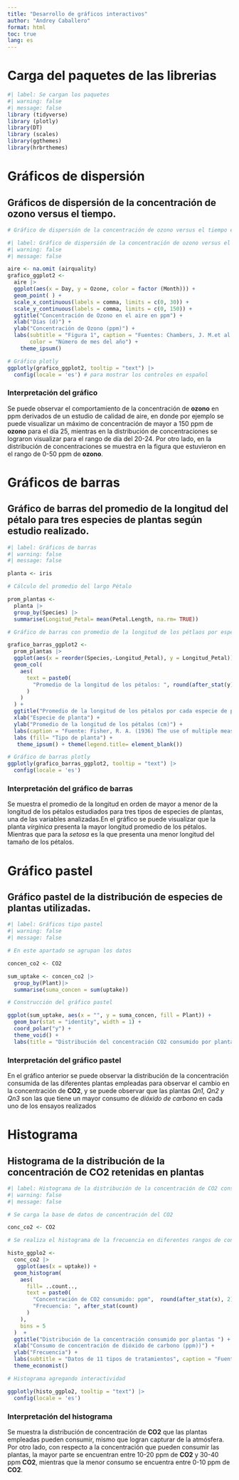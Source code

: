---
title: "Desarrollo de gráficos interactivos"
author: "Andrey Caballero"
format: html
toc: true
lang: es
---
# Carga del paquetes de las librerias

```{r}
#| label: Se cargan los paquetes 
#| warning: false
#| message: false
library (tidyverse)
library (plotly)
library(DT)
library (scales)
library(ggthemes)
library(hrbrthemes)
```
# Gráficos de dispersión

## Gráficos de dispersión de la concentración de ozono versus el tiempo.

```{r}
# Gráfico de dispersión de la concentración de ozono versus el tiempo en meses.

#| label: Gráfico de dispersión de la concentración de ozono versus el tiempo
#| warning: false
#| message: false

aire <- na.omit (airquality)
grafico_ggplot2 <-
  aire |>
  ggplot(aes(x = Day, y = Ozone, color = factor (Month))) +
  geom_point( ) +
  scale_x_continuous(labels = comma, limits = c(0, 30)) +
  scale_y_continuous(labels = comma, limits = c(0, 150)) +
  ggtitle("Concentración de Ozono en el aire en ppm") +
  xlab("Días (d)") +
  ylab("Concentración de Ozono (ppm)") +
  labs(subtitle = "Figura 1", caption = "Fuentes: Chambers, J. M.et al (1983).Graphical Methods for Data Analysis. Belmont, CA: Wadsworth",
       color = "Número de mes del año") +
    theme_ipsum() 

# Gráfico plotly
ggplotly(grafico_ggplot2, tooltip = "text") |> 
  config(locale = 'es') # para mostrar los controles en español

```
### Interpretación del gráfico

Se puede observar el comportamiento de la concentración de **ozono** en ppm derivados de un estudio de calidad de aire, en donde por ejemplo se puede visualizar un máximo de concentración de mayor a 150 ppm de **ozono** para el día 25, mientras en la distribución de concentraciones se lograron visualizar para el rango de día del 20-24. Por otro lado, en la distribución de concentraciones se muestra en la figura que estuvieron en el rango de 0-50 ppm de **ozono**.

# Gráficos de barras

## Gráfico de barras del promedio de la longitud del pétalo para tres especies de plantas según estudio realizado.

```{r}
#| label: Gráficos de barras
#| warning: false
#| message: false

planta <- iris

# Cálculo del promedio del largo Pétalo

prom_plantas <- 
  planta |>
  group_by(Species) |>
  summarise(Longitud_Petal= mean(Petal.Length, na.rm= TRUE))

# Gráfico de barras con promedio de la longitud de los pétlaos por especie de planta

grafico_barras_ggplot2 <-
  prom_plantas |>
  ggplot(aes(x = reorder(Species,-Longitud_Petal), y = Longitud_Petal)) +
  geom_col(
    aes(
      text = paste0(
        "Promedio de la longitud de los pétalos: ", round(after_stat(y), 2)
      )
    )    
  ) +
  ggtitle("Promedio de la longitud de los pétalos por cada especie de planta") +
  xlab("Especie de planta") +
  ylab("Promedio de la longitud de los pétalos (cm)") +
  labs(caption = "Fuente: Fisher, R. A. (1936) The use of multiple measurements in taxonomic problems") +
  labs (fill= "Tipo de planta") +
   theme_ipsum() + theme(legend.title= element_blank())

# Gráfico de barras plotly
ggplotly(grafico_barras_ggplot2, tooltip = "text") |>
  config(locale = 'es')
```
### Interpretación del gráfico de barras

Se muestra el promedio de la longitud en orden de mayor a menor de la longitud de los pétalos estudiados para tres tipos de especies de plantas, una de las variables analizadas.En el gráfico se puede visualizar que la planta *virginica* presenta la mayor longitud promedio de los pétalos. Mientras que para la *setosa* es la que presenta una menor longitud del tamaño de los pétalos.

# Gráfico pastel

## Gráfico pastel de la distribución de especies de plantas utilizadas.

```{r}
#| label: Gráficos tipo pastel
#| warning: false
#| message: false

# En este apartado se agrupan los datos

concen_co2 <- CO2

sum_uptake <- concen_co2 |>
  group_by(Plant)|>
  summarise(suma_concen = sum(uptake))

# Construcción del gráfico pastel

ggplot(sum_uptake, aes(x = "", y = suma_concen, fill = Plant)) +
  geom_bar(stat = "identity", width = 1) +
  coord_polar("y") +
  theme_void() +
  labs(title = "Distribución del concentración CO2 consumido por planta según tratamiento")


```
### Interpretación del gráfico pastel

 En el gráfico anterior se puede observar la distribución de la concentración consumida de las diferentes plantas empleadas para observar el cambio en la concentración de **CO2**, y se puede observar que las plantas *Qn1, Qn2 y Qn3* son las que tiene un mayor consumo de *dióxido de carbono* en cada uno de los ensayos realizados

# Histograma

## Histograma de la distribución de la concentración de CO2 retenidas en plantas

```{r}
#| label: Histograma de la distribución de la concentración de CO2 consumido en plantas
#| warning: false
#| message: false

# Se carga la base de datos de concentración del CO2

conc_co2 <- CO2

# Se realiza el histograma de la frecuencia en diferentes rangos de concentración consumido

histo_ggplo2 <- 
  conc_co2 |>
   ggplot(aes(x = uptake)) +
  geom_histogram(
    aes(
      fill= ..count..,
      text = paste0(
        "Concentración de CO2 consumido: ppm",  round(after_stat(x), 2), "\n",
        "Frecuencia: ", after_stat(count)
      )
    ), 
    bins = 5
  )  +
  ggtitle("Distribución de la concentración consumido por plantas ") +
  xlab("Consumo de concentración de dióxido de carbono (ppm))") +
  ylab("Frecuencia") +
  labs(subtitle = "Datos de 11 tipos de tratamientos", caption = "Fuentes: Potvin, C., et al. (1990) “The statistical analysis of ecophysiological") +
  theme_economist()

# Histograma agregando interactividad

ggplotly(histo_ggplo2, tooltip = "text") |> 
  config(locale = 'es')

```
### Interpretación del histograma

Se muestra la distribución de concentración de **CO2** que las plantas empleadas pueden consumir, mismo que logran capturar de la atmósfera. Por otro lado, con respecto a la concentración que pueden consumir las plantas, la mayor parte se encuentran entre 10-20 ppm de **CO2** y 30-40 ppm **CO2**, mientras que la menor consumo se encuentra entre 0-10 ppm de **CO2**.

